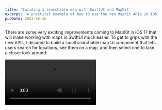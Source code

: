 ```yaml
---
title: 'Building a searchable map with SwiftUI and MapKit'
excerpt: 'A practical example of how to use the new MapKit APIs in iOS 17 to build a searchable map with SwiftUI.'
pubDate: 2023-08-16
---
```



There are some very exciting improvements coming to MapKit in iOS 17 that will make working with maps in SwiftUI much easier. To get to grips with the new APIs, I decided to build a small searchable map UI component that lets users search for locations, see them on a map, and then select one to take a closer look around:

<Video src="/assets/posts/mapkit-and-swiftui-searchable-map/demo.mp4" />

## Creating a map view

The first step to creating the searchable map component above is to create a new SwiftUI view with MapKit's Map view inside it:

```swift:SearchableMap.swift
import SwiftUI
import MapKit

struct SearchableMap: View {
    @State private var position = MapCameraPosition.automatic

    var body: some View {
        Map(position: $position)
            .ignoresSafeArea()
    }
}
```

The `Map` view is initialised with an `automatic` camera position, which means that it will automatically zoom and pan to show all of the annotations that are added to the map. This is perfect for our use case, as we'll be adding pins for the locations that the user searches for.

Furthermore and to make things look a bit nicer, we can also use the `.ignoresSafeArea()` modifier to make the map view extend to the top and bottom of the screen.

## Adding a sheet overlay

Let's now add a sheet overlay with a custom view that allows the user to search for locations.

```swift:SearchableMap.swift
import SwiftUI
import MapKit

struct SearchableMap: View {
    @State private var position = MapCameraPosition.automatic
    @State private var isSheetPresented: Bool = true

    var body: some View {
        Map(position: $position)
            .ignoresSafeArea()
            .sheet(isPresented: $isSheetPresented) {
                SheetView()
            }
    }
}
```

And this is what the contents of the sheet view look like for now:

```swift:SheetView.swift
import SwiftUI
import MapKit

struct SheetView: View {
    @State private var search: String = ""

    var body: some View {
        VStack {
            // 1
            HStack {
                Image(systemName: "magnifyingglass")
                TextField("Search for a restaurant", text: $search)
                    .autocorrectionDisabled()
            }
            .modifier(TextFieldGrayBackgroundColor())

            Spacer()
        }
        .padding()
        // 2
        .interactiveDismissDisabled()
        // 3
        .presentationDetents([.height(200), .large])
        // 4
        .presentationBackground(.regularMaterial)
        // 5
        .presentationBackgroundInteraction(.enabled(upThrough: .large))
    }
}

struct TextFieldGrayBackgroundColor: ViewModifier {
    func body(content: Content) -> some View {
        content
            .padding(12)
            .background(.gray.opacity(0.1))
            .cornerRadius(8)
            .foregroundColor(.primary)
    }
}
```

Let's go through the code above step by step:

1. The sheet view has a search bar (`TextField`) at the top, with a binding to the `search` state property.
2. The user can not dismiss the sheet view by swiping it down.
3. The sheet view has two possible sizes: a small one (200 points tall) and a large one (the default size).
4. The sheet view has a regular material background, giving it a nice blur effect.
5. The sheet view's background is interactive, meaning that the user can interact with the map view behind it.

The great thing about this code is that we don't have to write any custom code to make the sheet resize when the user is searching for a location. The sheet view will automatically resize itself to the small size when the user starts typing in the search bar, and then back to the large size when the submits the search with the return key.

## Location search completion

Let's now provide the user with a list of search results as they type in the search bar.

To do this, we'll use the `MKLocalSearchCompleter` class from MapKit, which we'll use in a custom `LocationService` decorated with the new `@Observable` macro:

```swift:LocationService.swift
import MapKit

struct SearchCompletions: Identifiable {
    let id = UUID()
    let title: String
    let subTitle: String
}

@Observable
class LocationService: NSObject, MKLocalSearchCompleterDelegate {
    private let completer: MKLocalSearchCompleter

    var completions = [SearchCompletions]()

    init(completer: MKLocalSearchCompleter) {
        self.completer = completer
        super.init()
        self.completer.delegate = self
    }

    func update(queryFragment: String) {
        completer.resultTypes = .pointOfInterest
        completer.queryFragment = queryFragment
    }

    func completerDidUpdateResults(_ completer: MKLocalSearchCompleter) {
        completions = completer.results.map { .init(title: $0.title, subTitle: $0.subtitle) }
    }
}
```

Working with `MKLocalSearchCompleter` is rather straightforward. You just need to:

1. Create an instance of `MKLocalSearchCompleter`.
2. Set the delegate to an `NSObject` class that conforms to the `MKLocalSearchCompleterDelegate` protocol where you get notified about completion results as they come in through the `completerDidUpdateResults` method.
3. Update the `queryFragment` property to trigger a new request for completion results.

As opposed to its `MKLocalSearch` counterpart, `MKLocalSearchCompleter` has no rate limit, so you can update the `queryFragment` property as often as you want and there is no need to throttle the requests yourself.

### Displaying search completions

Now that we have a way of getting search completions, let's update the location service with the textfield's value and display the results as they come in in the sheet view:

```swift:SheetView.swift
import SwiftUI
import MapKit

struct SheetView: View {
    // 1
    @State private var locationService = LocationService(completer: .init())
    @State private var search: String = ""

    var body: some View {
        VStack {
            HStack {
                Image(systemName: "magnifyingglass")
                TextField("Search for a restaurant", text: $search)
                    .autocorrectionDisabled()
            }
            .modifier(TextFieldGrayBackgroundColor())

            Spacer()

            // 2
            List {
                ForEach(locationService.completions) { completion in
                    Button(action: { }) {
                        VStack(alignment: .leading, spacing: 4) {
                            Text(completion.title)
                                .font(.headline)
                                .fontDesign(.rounded)
                            Text(completion.subTitle)
                        }
                    }
                    // 3
                    .listRowBackground(Color.clear)
                }
            }
            // 4
            .listStyle(.plain)
            .scrollContentBackground(.hidden)
        }
        // 5
        .onChange(of: search) {
            locationService.update(queryFragment: search)
        }
        .padding()
        .interactiveDismissDisabled()
        .presentationDetents([.height(200), .large])
        .presentationBackground(.regularMaterial)
        .presentationBackgroundInteraction(.enabled(upThrough: .large))
    }
}
```

Let's break down the code above step by step:

1. We create a new state property to hold the location service instance.
2. We display the search completions in a list.
3. We set the row background to `.clear` to remove the default background styles.
4. We set the list style to `.plain` and the `scrollContentBackground` to `.hidden` to remove the default list styles.
5. We update the location service's query fragment to trigger an update to the completions list whenever the search text changes.

#### 🤫 Private APIs

The responses from the `MKLocalSearchCompleter` contain a limited amount of information about the locations that are returned. If you inspect the [runtime headers for the MKLocalSearchCompletion](https://developer.limneos.net/?ios=16.3&framework=MapKit.framework&header=MKLocalSearchCompletion.h) class you will see that there is a `_mapItem` property available which surfaces a lot more information.

Let's use this property on the private API to get the location's URL in the `LocationService` class:

```swift:LocationService.swift
import MapKit

struct SearchCompletions: Identifiable {
    let id = UUID()
    let title: String
    let subTitle: String
    // New property to hold the URL if it exists
    var url: URL?
}

@Observable
class LocationService: NSObject, MKLocalSearchCompleterDelegate {
    // ...
    func completerDidUpdateResults(_ completer: MKLocalSearchCompleter) {
        completions = completer.results.map { completion in
            // Get the private _mapItem property
            let mapItem = completion.value(forKey: "_mapItem") as? MKMapItem

            return .init(
                title: completion.title,
                subTitle: completion.subtitle,
                url: mapItem?.url
            )
        }
    }
}
```

We can then update the `SheetView` to display the URL along with the location's title and subtitle:

```swift:SheetView.swift
import SwiftUI
import MapKit

struct SheetView: View {
    @State private var locationService = LocationService(completer: .init())
    @State private var search: String = ""

    var body: some View {
        VStack {
            HStack {
                Image(systemName: "magnifyingglass")
                TextField("Search for a restaurant", text: $search)
                    .autocorrectionDisabled()
            }
            .modifier(TextFieldGrayBackgroundColor())

            Spacer()

            List {
                ForEach(locationService.completions) { completion in
                    Button(action: { }) {
                        VStack(alignment: .leading, spacing: 4) {
                            Text(completion.title)
                                .font(.headline)
                                .fontDesign(.rounded)
                            Text(completion.subTitle)
                            // Show the URL if it's present
                            if let url = completion.url {
                                Link(url.absoluteString, destination: url)
                                    .lineLimit(1)
                            }
                        }
                    }
                    .listRowBackground(Color.clear)
                }
            }
            .listStyle(.plain)
            .scrollContentBackground(.hidden)
        }
        .onChange(of: search) {
            locationService.update(queryFragment: search)
        }
        .padding()
        .interactiveDismissDisabled()
        .presentationDetents([.height(200), .large])
        .presentationBackground(.regularMaterial)
        .presentationBackgroundInteraction(.enabled(upThrough: .large))
    }
}
```

## Location search results

Now that we have a way of showing locations as the user types, we need to add a way for the user to submit the search and see one or more locations on the map.

We will do this by making a request to `MKLocalSearch` from the `LocationService` and searching for the location that the user has typed in the search bar, filtering by the `pointOfInterest` result type:

```swift:LocationService.swift
import MapKit

struct SearchResult: Identifiable, Hashable {
    let id = UUID()
    let location: CLLocationCoordinate2D

    static func == (lhs: SearchResult, rhs: SearchResult) -> Bool {
        lhs.id == rhs.id
    }

    func hash(into hasher: inout Hasher) {
        hasher.combine(id)
    }
}

@Observable
class LocationService: NSObject, MKLocalSearchCompleterDelegate {
    // ...
    func search(with query: String, coordinate: CLLocationCoordinate2D? = nil) async throws -> [SearchResult] {
        let mapKitRequest = MKLocalSearch.Request()
        mapKitRequest.naturalLanguageQuery = query
        mapKitRequest.resultTypes = .pointOfInterest
        if let coordinate {
            mapKitRequest.region = .init(.init(origin: .init(coordinate), size: .init(width: 1, height: 1)))
        }
        let search = MKLocalSearch(request: mapKitRequest)

        let response = try await search.start()

        return response.mapItems.compactMap { mapItem in
            guard let location = mapItem.placemark.location?.coordinate else { return nil }

            return .init(location: location)
        }
    }
}
```

### Displaying search results

We now need to call the new `search` method from the `SheetView` when:

1. The user taps on a search result.
2. The user submits the search by pressing the return key.

```swift:SheetView.swift
import SwiftUI
import MapKit

struct SheetView: View {
    @State private var locationService = LocationService(completer: .init())
    @State private var search: String = ""
    // 1
    @Binding var searchResults: [SearchResult]

    var body: some View {
        VStack {
            HStack {
                Image(systemName: "magnifyingglass")
                TextField("Search for a restaurant", text: $search)
                    .autocorrectionDisabled()
                    // 2
                    .onSubmit {
                        Task {
                            searchResults = (try? await locationService.search(with: search)) ?? []
                        }
                    }
            }
            .modifier(TextFieldGrayBackgroundColor())

            Spacer()

            List {
                ForEach(locationService.completions) { completion in
                    // 3
                    Button(action: { didTapOnCompletion(completion) }) {
                        VStack(alignment: .leading, spacing: 4) {
                            Text(completion.title)
                                .font(.headline)
                                .fontDesign(.rounded)
                            Text(completion.subTitle)
                            // What can we show?
                            if let url = completion.url {
                                Link(url.absoluteString, destination: url)
                                    .lineLimit(1)
                            }
                        }
                    }
                    .listRowBackground(Color.clear)
                }
            }
            .listStyle(.plain)
            .scrollContentBackground(.hidden)
        }
        .onChange(of: search) {
            locationService.update(queryFragment: search)
        }
        .padding()
        .interactiveDismissDisabled()
        .presentationDetents([.height(200), .large])
        .presentationBackground(.regularMaterial)
        .presentationBackgroundInteraction(.enabled(upThrough: .large))
    }

    // 4
    private func didTapOnCompletion(_ completion: SearchCompletions) {
        Task {
            if let singleLocation = try? await locationService.search(with: "\(completion.title) \(completion.subTitle)").first {
                searchResults = [singleLocation]
            }
        }
    }
}
```

Let's break down the code above step by step:

1. We add a new `@Binding` property to update the search results. This property will be held as a `@State` property in the parent view so that the map can be updated accordingly.
2. We add an `onSubmit` modifier to the text field to trigger a search when the user presses the return key.
3. We add a `didTapOnCompletion` method to trigger a search when the user taps on a completion result.
4. We add logic to the `didTapOnCompletion` method to search for the location's title and subtitle when the user taps on a completion result.

Let's now update our `SearchableMap` view to hold search results, display them on the map and allow the user to select the location they want:

```swift:SearchableMap.swift
import SwiftUI
import MapKit

struct SearchableMap: View {
    @State private var position = MapCameraPosition.automatic
    // 1
    @State private var searchResults = [SearchResult]()
    //2
    @State private var selectedLocation: SearchResult?
    @State private var isSheetPresented: Bool = true

    var body: some View {
        // 3
        Map(position: $position, selection: $selectedLocation) {
            // 4
            ForEach(searchResults) { result in
                Marker(coordinate: result.location) {
                    Image(systemName: "mappin")
                }
                .tag(result)
            }
        }
        .ignoresSafeArea()
        // 5
        .onChange(of: selectedLocation) {
            isSheetPresented = selectedLocation == nil
        }
        // 6
        .onChange(of: searchResults) {
            if let firstResult = searchResults.first, searchResults.count == 1 {
                selectedLocation = firstResult
            }
        }
        .sheet(isPresented: $isSheetPresented) {
            SheetView(searchResults: $searchResults)
        }
    }
}
```

Let's break down the code above step by step:

1. We add a new `@State` property to hold the search results.
2. We add a new `@State` property to hold the selected location.
3. We update the `Map` view to take a selection binding.
4. We add a `Marker` view to show each search result on the map.
5. We update the `SearchableMap` view to dismiss the sheet when a location is selected.
6. We update the `SearchableMap` view to select the first location if there is only one result.

## Look around scenes

iOS 17 has made it very easy to create look-around scenes with the new `LookAroundPreview` view. To create one, we just need to retrieve a scene from a coordinate and pass it through to the new view:

```swift:SearchableMap.swift
import SwiftUI
import MapKit

struct SearchableMap: View {
    @State private var position = MapCameraPosition.automatic
    @State private var searchResults = [SearchResult]()
    @State private var selectedLocation: SearchResult?
    @State private var isSheetPresented: Bool = true
    @State private var scene: MKLookAroundScene?

    var body: some View {
        Map(position: $position, selection: $selectedLocation) {
            ForEach(searchResults) { result in
                Marker(coordinate: result.location) {
                    Image(systemName: "mappin")
                }
                .tag(result)
            }
        }
        .overlay(alignment: .bottom) {
            if selectedLocation != nil {
                LookAroundPreview(scene: $scene, allowsNavigation: false, badgePosition: .bottomTrailing)
                    .frame(height: 150)
                    .clipShape(RoundedRectangle(cornerRadius: 12))
                    .safeAreaPadding(.bottom, 40)
                    .padding(.horizontal, 20)
            }
        }
        .ignoresSafeArea()
        .onChange(of: selectedLocation) {
            if let selectedLocation {
                Task {
                    scene = try? await fetchScene(for: selectedLocation.location)
                }
            }
            isSheetPresented = selectedLocation == nil
        }
        .onChange(of: searchResults) {
            if let firstResult = searchResults.first, searchResults.count == 1 {
                selectedLocation = firstResult
            }
        }
        .sheet(isPresented: $isSheetPresented) {
            SheetView(searchResults: $searchResults)
        }
    }

    private func fetchScene(for coordinate: CLLocationCoordinate2D) async throws -> MKLookAroundScene? {
        let lookAroundScene = MKLookAroundSceneRequest(coordinate: coordinate)
        return try await lookAroundScene.scene
    }
}
```
